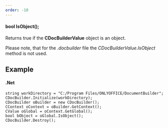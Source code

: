 ```yaml
---
order: -10
---
```

#### bool IsObject();

Returns true if the **CDocBuilderValue** object is an object.

Please note, that for the *.docbuilder* file the *CDocBuilderValue.IsObject* method is not used.

## Example

#### .Net

```
string workDirectory = "C:/Program Files/ONLYOFFICE/DocumentBuilder";
CDocBuilder.Initialize(workDirectory);
CDocBuilder oBuilder = new CDocBuilder();
CContext oContext = oBuilder.GetContext();
CValue oGlobal = oContext.GetGlobal();
bool bObject = oGlobal.IsObject();
CDocBuilder.Destroy();
```
